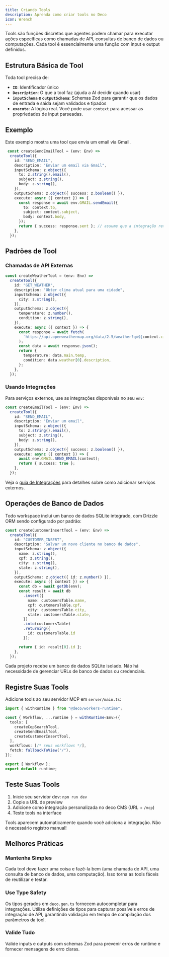 ```yaml
---
title: Criando Tools
description: Aprenda como criar tools no Deco
icon: Wrench
---
```



Tools são funções discretas que agentes podem chamar para executar ações específicas como chamadas de API, consultas de banco de dados ou computações. Cada tool é essencialmente uma função com input e output definidos.

## Estrutura Básica de Tool

Toda tool precisa de:

- **`ID`**: Identificador único
- **`Description`**: O que a tool faz (ajuda a AI decidir quando usar)
- **`inputSchema` e `outputSchema`**: Schemas Zod para garantir que os dados de entrada e saída sejam validados e tipados
- **`execute`**: A lógica real. Você pode usar `context` para acessar as propriedades de input parseadas.


## Exemplo

Este exemplo mostra uma tool que envia um email via Gmail.

```typescript
 const createSendEmailTool = (env: Env) =>
  createTool({
    id: "SEND_EMAIL",
    description: "Enviar um email via Gmail",
    inputSchema: z.object({
      to: z.string().email(),
      subject: z.string(),
      body: z.string(),
    }),
    outputSchema: z.object({ success: z.boolean() }),
    execute: async ({ context }) => {
      const response = await env.GMAIL.sendEmail({
        to: context.to,
        subject: context.subject,
        body: context.body,
      });
      return { success: response.sent }; // assume que a integração retorna uma flag 'sent'
    },
  }); 
```

## Padrões de Tool

### Chamadas de API Externas

```typescript
const createWeatherTool = (env: Env) =>
  createTool({
    id: "GET_WEATHER",
    description: "Obter clima atual para uma cidade",
    inputSchema: z.object({
      city: z.string(),
    }),
    outputSchema: z.object({
      temperature: z.number(),
      condition: z.string(),
    }),
    execute: async ({ context }) => {
      const response = await fetch(
        `https://api.openweathermap.org/data/2.5/weather?q=${context.city}&appid=${env.API_KEY}`
      );
      const data = await response.json();
      return {
        temperature: data.main.temp,
        condition: data.weather[0].description,
      };
    },
  });
```

### Usando Integrações

Para serviços externos, use as integrações disponíveis no seu `env`:

```typescript
const createEmailTool = (env: Env) =>
  createTool({
    id: "SEND_EMAIL",
    description: "Enviar um email",
    inputSchema: z.object({
      to: z.string().email(),
      subject: z.string(),
      body: z.string(),
    }),
    outputSchema: z.object({ success: z.boolean() }),
    execute: async ({ context }) => {
      await env.GMAIL.SEND_EMAIL(context);
      return { success: true };
    },
  });
```

Veja o [guia de Integrações](/guides/integrations) para detalhes sobre como adicionar serviços externos.

## Operações de Banco de Dados

Todo workspace inclui um banco de dados SQLite integrado, com Drizzle ORM sendo configurado por padrão:

```typescript
const createCustomerInsertTool = (env: Env) =>
  createTool({
    id: "CUSTOMER_INSERT",
    description: "Salvar um novo cliente no banco de dados",
    inputSchema: z.object({
      name: z.string(),
      cpf: z.string(),
      city: z.string(),
      state: z.string(),
    }),
    outputSchema: z.object({ id: z.number() }),
    execute: async ({ context }) => {
      const db = await getDb(env);
      const result = await db
        .insert({
          name: customersTable.name,
          cpf: customersTable.cpf,
          city: customersTable.city,
          state: customersTable.state,
        })
        .into(customersTable)
        .returning({
          id: customersTable.id
        });

      return { id: result[0].id };
    },
  });
```

<Callout type="info">
  Cada projeto recebe um banco de dados SQLite isolado. Não há necessidade de gerenciar URLs de banco de dados ou credenciais.
</Callout>

## Registre Suas Tools

Adicione tools ao seu servidor MCP em `server/main.ts`:

```typescript
import { withRuntime } from "@deco/workers-runtime";

const { Workflow, ...runtime } = withRuntime<Env>({
  tools: [
    createCepSearchTool,
    createSendEmailTool,
    createCustomerInsertTool,
  ],
  workflows: [/* seus workflows */],
  fetch: fallbackToView("/"),
});

export { Workflow };
export default runtime;
```

## Teste Suas Tools

1. Inicie seu servidor dev: `npm run dev`
2. Copie a URL de preview
3. Adicione como integração personalizada no deco CMS (URL + `/mcp`)
4. Teste tools na interface

<Callout type="success">
  Tools aparecem automaticamente quando você adiciona a integração. Não é necessário registro manual!
</Callout>

## Melhores Práticas

### Mantenha Simples
Cada tool deve fazer uma coisa e fazê-la bem (uma chamada de API, uma consulta de banco de dados, uma computação). Isso torna as tools fáceis de reutilizar e testar.

### Use Type Safety
Os tipos gerados em `deco.gen.ts` fornecem autocompletar para integrações. Utilize definições de tipos para capturar possíveis erros de integração de API, garantindo validação em tempo de compilação dos parâmetros da tool.

### Valide Tudo
Valide inputs e outputs com schemas Zod para prevenir erros de runtime e fornecer mensagens de erro claras.